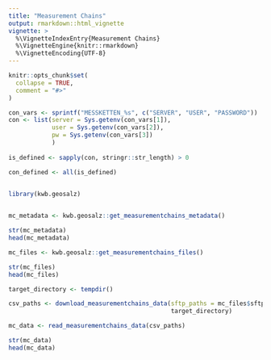 ```yaml
---
title: "Measurement Chains"
output: rmarkdown::html_vignette
vignette: >
  %\VignetteIndexEntry{Measurement Chains}
  %\VignetteEngine{knitr::rmarkdown}
  %\VignetteEncoding{UTF-8}
---
```


```r
knitr::opts_chunk$set(
  collapse = TRUE,
  comment = "#>"
)

con_vars <- sprintf("MESSKETTEN_%s", c("SERVER", "USER", "PASSWORD"))
con <- list(server = Sys.getenv(con_vars[1]),
            user = Sys.getenv(con_vars[2]),
            pw = Sys.getenv(con_vars[3])
            )
  
is_defined <- sapply(con, stringr::str_length) > 0

con_defined <- all(is_defined)
  
```

```r
library(kwb.geosalz)


mc_metadata <- kwb.geosalz::get_measurementchains_metadata()

str(mc_metadata)
head(mc_metadata)

mc_files <- kwb.geosalz::get_measurementchains_files()

str(mc_files)
head(mc_files)

target_directory <- tempdir()

csv_paths <- download_measurementchains_data(sftp_paths = mc_files$sftp_path,
                                             target_directory)

mc_data <- read_measurementchains_data(csv_paths)

str(mc_data)
head(mc_data)
 
```
